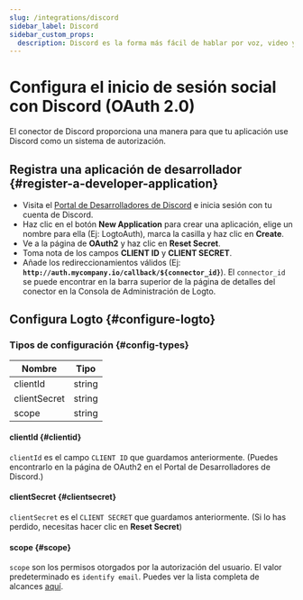 ```yaml
---
slug: /integrations/discord
sidebar_label: Discord
sidebar_custom_props:
  description: Discord es la forma más fácil de hablar por voz, video y texto.
---
```



# Configura el inicio de sesión social con Discord (OAuth 2.0)

El conector de Discord proporciona una manera para que tu aplicación use Discord como un sistema de autorización.

<GuideTip />

## Registra una aplicación de desarrollador \{#register-a-developer-application}

- Visita el [Portal de Desarrolladores de Discord](https://discord.com/developers/applications) e inicia sesión con tu cuenta de Discord.
- Haz clic en el botón **New Application** para crear una aplicación, elige un nombre para ella (Ej: LogtoAuth), marca la casilla y haz clic en **Create**.
- Ve a la página de **OAuth2** y haz clic en **Reset Secret**.
- Toma nota de los campos **CLIENT ID** y **CLIENT SECRET**.
- Añade los redireccionamientos válidos (Ej: **`http://auth.mycompany.io/callback/${connector_id}`**). El `connector_id` se puede encontrar en la barra superior de la página de detalles del conector en la Consola de Administración de Logto.

## Configura Logto \{#configure-logto}

### Tipos de configuración \{#config-types}

| Nombre       | Tipo   |
| ------------ | ------ |
| clientId     | string |
| clientSecret | string |
| scope        | string |

#### clientId \{#clientid}

`clientId` es el campo `CLIENT ID` que guardamos anteriormente.
(Puedes encontrarlo en la página de OAuth2 en el Portal de Desarrolladores de Discord.)

#### clientSecret \{#clientsecret}

`clientSecret` es el `CLIENT SECRET` que guardamos anteriormente.
(Si lo has perdido, necesitas hacer clic en **Reset Secret**)

#### scope \{#scope}

`scope` son los permisos otorgados por la autorización del usuario. El valor predeterminado es `identify email`.
Puedes ver la lista completa de alcances [aquí](https://discord.com/developers/docs/topics/oauth2#shared-resources-oauth2-scopes).
